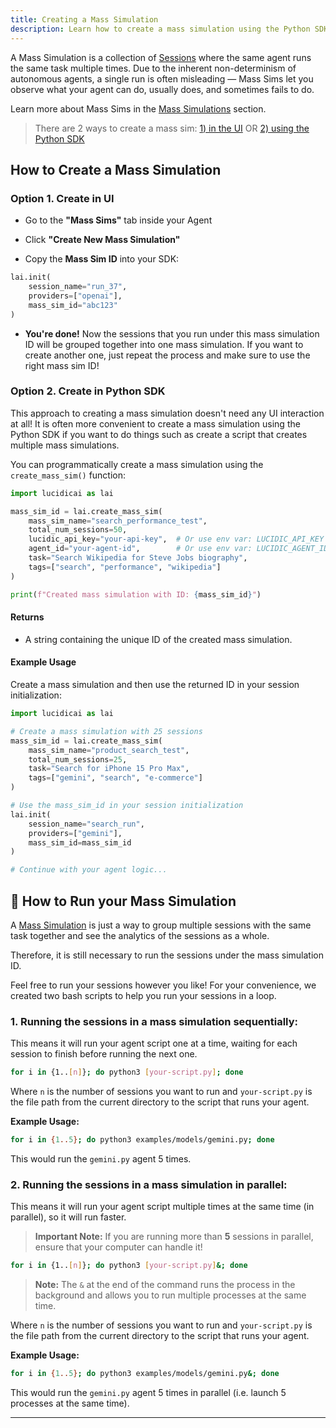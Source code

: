 ```yaml
---
title: Creating a Mass Simulation
description: Learn how to create a mass simulation using the Python SDK and in the UI
---
```


A Mass Simulation is a collection of [Sessions](/core-concepts/sessions) where the same agent runs the same task multiple times. Due to the inherent non-determinism of autonomous agents, a single run is often misleading — Mass Sims let you observe what your agent can do, usually does, and sometimes fails to do.

Learn more about Mass Sims in the [Mass Simulations](/core-concepts/mass-simulations) section.
>There are 2 ways to create a mass sim: [1) in the UI](#1-create-in-ui) OR [2) using the Python SDK](#2-create-in-python-sdk)

## How to Create a Mass Simulation

### Option 1. Create in UI
- Go to the **"Mass Sims"** tab inside your Agent

- Click **"Create New Mass Simulation"**
- Copy the **Mass Sim ID** into your SDK:

```python
lai.init(
    session_name="run_37",
    providers=["openai"],
    mass_sim_id="abc123"
)
```
- **You're done!** Now the sessions that you run under this mass simulation ID will be grouped together into one mass simulation. If you want to create another one, just repeat the process and make sure to use the right mass sim ID!

### Option 2. Create in Python SDK

This approach to creating a mass simulation doesn't need any UI interaction at all! It is often more convenient to create a mass simulation using the Python SDK if you want to do things such as create a script that creates multiple mass simulations.

You can programmatically create a mass simulation using the `create_mass_sim()` function:

```python
import lucidicai as lai

mass_sim_id = lai.create_mass_sim(
    mass_sim_name="search_performance_test",
    total_num_sessions=50,
    lucidic_api_key="your-api-key",  # Or use env var: LUCIDIC_API_KEY
    agent_id="your-agent-id",        # Or use env var: LUCIDIC_AGENT_ID
    task="Search Wikipedia for Steve Jobs biography",
    tags=["search", "performance", "wikipedia"]
)

print(f"Created mass simulation with ID: {mass_sim_id}")
```

#### Returns

* A string containing the unique ID of the created mass simulation.

#### Example Usage

Create a mass simulation and then use the returned ID in your session initialization:

```python
import lucidicai as lai

# Create a mass simulation with 25 sessions
mass_sim_id = lai.create_mass_sim(
    mass_sim_name="product_search_test",
    total_num_sessions=25,
    task="Search for iPhone 15 Pro Max",
    tags=["gemini", "search", "e-commerce"]
)

# Use the mass_sim_id in your session initialization
lai.init(
    session_name="search_run",
    providers=["gemini"],
    mass_sim_id=mass_sim_id
)

# Continue with your agent logic...
```

## 🏃 How to Run your Mass Simulation

A [Mass Simulation](/core-concepts/mass-simulations) is just a way to group multiple sessions with the same task together and see the analytics of the sessions as a whole. 

Therefore, it is still necessary to run the sessions under the mass simulation ID. 

Feel free to run your sessions however you like! For your convenience, we created two bash scripts to help you run your sessions in a loop. 

### 1. Running the sessions in a mass simulation sequentially:

This means it will run your agent script one at a time, waiting for each session to finish before running the next one.

```bash
for i in {1..[n]}; do python3 [your-script.py]; done
```
Where `n` is the number of sessions you want to run and `your-script.py` is the file path from the current directory to the script that runs your agent.

**Example Usage:**
```bash
for i in {1..5}; do python3 examples/models/gemini.py; done
```

This would run the `gemini.py` agent 5 times.

### 2. Running the sessions in a mass simulation in parallel:

This means it will run your agent script multiple times at the same time (in parallel), so it will run faster.

> **Important Note:** If you are running more than **5** sessions in parallel, ensure that your computer can handle it!

```bash
for i in {1..[n]}; do python3 [your-script.py]&; done
```
> **Note:** The `&` at the end of the command runs the process in the background and allows you to run multiple processes at the same time.

Where `n` is the number of sessions you want to run and `your-script.py` is the file path from the current directory to the script that runs your agent.

**Example Usage:**
```bash
for i in {1..5}; do python3 examples/models/gemini.py&; done
```

This would run the `gemini.py` agent 5 times in parallel (i.e. launch 5 processes at the same time).

---